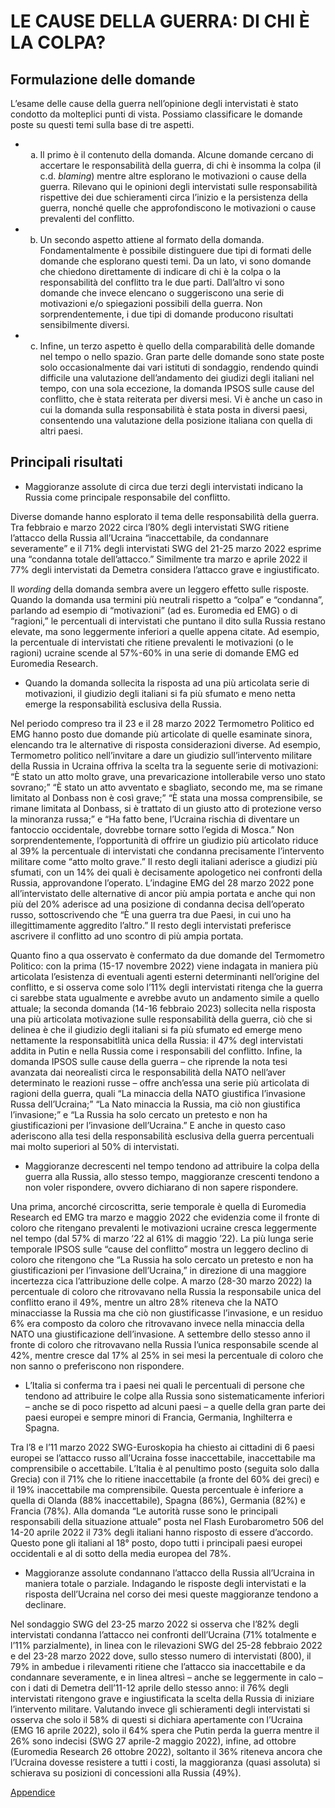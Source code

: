 #  LE CAUSE DELLA GUERRA: DI CHI È LA COLPA?

## Formulazione delle domande

L’esame delle cause della guerra nell’opinione degli intervistati è stato condotto da molteplici punti di vista. Possiamo classificare le domande poste su questi temi sulla base di tre aspetti. 

* a) Il primo è il contenuto della domanda. Alcune domande cercano di accertare le responsabilità della guerra, di chi è insomma la colpa (il c.d. *blaming*) mentre altre esplorano le motivazioni o cause della guerra. Rilevano qui le opinioni degli intervistati sulle responsabilità rispettive dei due schieramenti circa l’inizio e la persistenza della guerra, nonché quelle che approfondiscono le motivazioni o cause prevalenti del conflitto.

* b) Un secondo aspetto attiene al formato della domanda. Fondamentalmente è possibile distinguere due tipi di formati delle domande che esplorano questi temi. Da un lato, vi sono domande che chiedono direttamente di indicare di chi è la colpa o la responsabilità del conflitto tra le due parti. Dall’altro vi sono domande che invece elencano o suggeriscono una serie di motivazioni e/o spiegazioni possibili della guerra. Non sorprendentemente, i due tipi di domande producono risultati sensibilmente diversi. 

* c) Infine, un terzo aspetto è quello della comparabilità delle domande nel tempo o nello spazio. Gran parte delle domande sono state poste solo occasionalmente dai vari istituti di sondaggio, rendendo quindi difficile una valutazione dell’andamento dei giudizi degli italiani nel tempo, con una sola eccezione, la domanda IPSOS sulle cause del conflitto, che è stata reiterata per diversi mesi. Vi è anche un caso in cui la domanda sulla responsabilità è stata posta in diversi paesi, consentendo una valutazione della posizione italiana con quella di altri paesi.

## Principali risultati 

* Maggioranze assolute di circa due terzi degli intervistati indicano la Russia come principale responsabile del conflitto.

Diverse domande hanno esplorato il tema delle responsabilità della guerra. Tra febbraio e marzo 2022 circa l’80% degli intervistati SWG ritiene l’attacco della Russia all’Ucraina “inaccettabile, da condannare severamente” e il 71% degli intervistati SWG del 21-25 marzo 2022 esprime una “condanna totale dell’attacco.” Similmente tra marzo e aprile 2022 il 77% degli intervistati da Demetra considera l’attacco grave e ingiustificato.

Il *wording* della domanda sembra avere un leggero effetto sulle risposte. Quando la domanda usa termini più neutrali rispetto a “colpa” e “condanna”, parlando ad esempio di “motivazioni” (ad es. Euromedia ed EMG) o di “ragioni,” le percentuali di intervistati che puntano il dito sulla Russia restano elevate, ma sono leggermente inferiori a quelle appena citate. Ad esempio, la percentuale di intervistati che ritiene prevalenti le motivazioni (o le ragioni) ucraine scende al 57%-60% in una serie di domande EMG ed Euromedia Research.

* Quando la domanda sollecita la risposta ad una più articolata serie di motivazioni, il giudizio degli italiani si fa più sfumato e meno netta emerge la responsabilità esclusiva della Russia.

Nel periodo compreso tra il 23 e il 28 marzo 2022 Termometro Politico ed EMG hanno posto due domande più articolate di quelle esaminate sinora, elencando tra le alternative di risposta considerazioni diverse. Ad esempio, Termometro politico nell’invitare a dare un giudizio sull’intervento militare della Russia in Ucraina offriva la scelta tra la seguente serie di motivazioni: “È stato un atto molto grave, una prevaricazione intollerabile verso uno stato sovrano;” “È stato un atto avventato e sbagliato, secondo me, ma se rimane limitato al Donbass non è così grave;” “È stata una mossa comprensibile, se rimane limitata al Donbass, si è trattato di un giusto atto di protezione verso la minoranza russa;” e “Ha fatto bene, l'Ucraina rischia di diventare un fantoccio occidentale, dovrebbe tornare sotto l'egida di Mosca.” Non sorprendentemente, l’opportunità di offrire un giudizio più articolato riduce al 39% la percentuale di intervistati che condanna precisamente l’intervento militare come “atto molto grave.” Il resto degli italiani aderisce a giudizi più sfumati, con un 14% dei quali è decisamente apologetico nei confronti della Russia, approvandone l’operato. L’indagine EMG del 28 marzo 2022 pone all’intervistato delle alternative di ancor più ampia portata e anche qui non più del 20% aderisce ad una posizione di condanna decisa dell’operato russo, sottoscrivendo che “È una guerra tra due Paesi, in cui uno ha illegittimamente aggredito l'altro.” Il resto degli intervistati preferisce ascrivere il conflitto ad uno scontro di più ampia portata. 

Quanto fino a qua osservato è confermato da due domande del Termometro Politico: con la prima (15-17 novembre 2022) viene indagata in maniera più articolata l'esistenza di eventuali agenti esterni determinanti nell'origine del conflitto, e si osserva come solo l'11% degli intervistati ritenga che la guerra ci sarebbe stata ugualmente e avrebbe avuto un andamento simile a quello attuale; la seconda domanda (14-16 febbraio 2023) sollecita nella risposta una più articolata motivazione sulle responsabilità della guerra, ciò che si delinea è che il giudizio degli italiani si fa più sfumato ed emerge meno nettamente la responsabitlità unica della Russia: il 47% degl intervistati addita in Putin e nella Russia come i responsabili del conflitto. Infine, la domanda IPSOS sulle cause della guerra – che riprende la nota tesi avanzata dai neorealisti circa le responsabilità della NATO nell’aver determinato le reazioni russe – offre anch’essa una serie più articolata di ragioni della guerra, quali “La minaccia della NATO giustifica l’invasione Russa dell’Ucraina;” “La Nato minaccia la Russia, ma ciò non giustifica l’invasione;” e “La Russia ha solo cercato un pretesto e non ha giustificazioni per l’invasione dell’Ucraina.” E anche in questo caso aderiscono alla tesi della responsabilità esclusiva della guerra percentuali mai molto superiori al 50% di intervistati.

* Maggioranze decrescenti nel tempo tendono ad attribuire la colpa della guerra alla Russia, allo stesso tempo, maggioranze crescenti tendono a non voler rispondere, ovvero dichiarano di non sapere rispondere.

Una prima, ancorché circoscritta, serie temporale è quella di Euromedia Research ed EMG tra marzo e maggio 2022 che evidenzia come il fronte di coloro che ritengano prevalenti le motivazioni ucraine cresca leggermente nel tempo (dal 57% di marzo '22 al 61% di maggio '22). La più lunga serie temporale IPSOS sulle “cause del conflitto” mostra un leggero declino di coloro che ritengono che “La Russia ha solo cercato un pretesto e non ha giustificazioni per l’invasione dell’Ucraina,” in direzione di una maggiore incertezza cica l’attribuzione delle colpe. A marzo (28-30 marzo 2022) la percentuale di coloro che ritrovavano nella Russia la responsabile unica del conflitto erano il 49%, mentre un altro 28% riteneva che la NATO minacciasse la Russia ma che ciò non giustificasse l’invasione, e un residuo 6% era composto da coloro che ritrovavano invece nella minaccia della NATO una giustificazione dell’invasione. A settembre dello stesso anno il fronte di coloro che ritrovavano nella Russia l’unica responsabile scende al 42%, mentre cresce dal 17% al 25% in sei mesi la percentuale di coloro che non sanno o preferiscono non rispondere.

* L’Italia si conferma tra i paesi nei quali le percentuali di persone che tendono ad attribuire le colpe alla Russia sono sistematicamente inferiori – anche se di poco rispetto ad alcuni paesi – a quelle della gran parte dei paesi europei e sempre minori di Francia, Germania, Inghilterra e Spagna.

Tra l’8 e l’11 marzo 2022 SWG-Euroskopia ha chiesto ai cittadini di 6 paesi europei se l’attacco russo all’Ucraina fosse inaccettabile, inaccettabile ma comprensibile o accettabile. L’Italia è al penultimo posto (seguita solo dalla Grecia) con il 71% che lo ritiene inaccettabile (a fronte del 60% dei greci) e il 19% inaccettabile ma comprensibile. Questa percentuale è inferiore a quella di Olanda (88% inaccettabile), Spagna (86%), Germania (82%) e Francia (78%). Alla domanda “Le autorità russe sono le principali responsabili della situazione attuale” posta nel Flash Eurobarometro 506 del 14-20 aprile 2022 il 73% degli italiani hanno risposto di essere d’accordo. Questo pone gli italiani al 18° posto, dopo tutti i principali paesi europei occidentali e al di sotto della media europea del 78%.

* Maggioranze assolute condannano l'attacco della Russia all'Ucraina in maniera totale o parziale. Indagando le risposte degli intervistati e la risposta dell'Ucraina nel corso dei mesi queste maggioranze tendono a declinare. 

Nel sondaggio SWG del 23-25 marzo 2022 si osserva che l’82% degli intervistati condanna l’attacco nei confronti dell’Ucraina (71% totalmente e l’11% parzialmente), in linea con le rilevazioni SWG del 25-28 febbraio 2022 e del 23-28 marzo 2022 dove, sullo stesso numero di intervistati (800), il 79% in ambedue i rilevamenti ritiene che l’attacco sia inaccettabile e da condannare severamente, e in linea altresì – anche se leggermente in calo – con i dati di Demetra dell’11-12 aprile dello stesso anno: il 76% degli intervistati ritengono grave e ingiustificata la scelta della Russia di iniziare l’intervento militare. Valutando invece gli schieramenti degli intervistati si osserva che solo il 58% di questi si dichiara apertamente con l’Ucraina (EMG 16 aprile 2022), solo il 64% spera che Putin perda la guerra mentre il 26% sono indecisi (SWG 27 aprile-2 maggio 2022), infine, ad ottobre (Euromedia Research 26 ottobre 2022), soltanto il 36% riteneva ancora che l’Ucraina dovesse resistere a tutti i costi, la maggioranza (quasi assoluta) si schierava su posizioni di concessioni alla Russia (49%).

[Appendice](https://github.com/LucianaFazio/Ucrania/blob/main/PDF_Appendice/III.%20Le%20cause%20della%20guerra_v.5.pdf)
